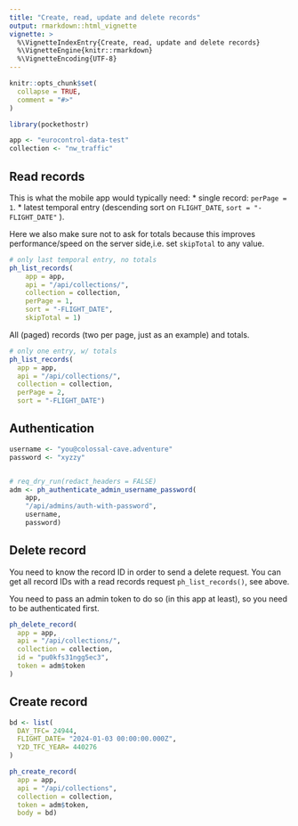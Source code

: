```yaml
---
title: "Create, read, update and delete records"
output: rmarkdown::html_vignette
vignette: >
  %\VignetteIndexEntry{Create, read, update and delete records}
  %\VignetteEngine{knitr::rmarkdown}
  %\VignetteEncoding{UTF-8}
---
```


```r
knitr::opts_chunk$set(
  collapse = TRUE,
  comment = "#>"
)
```

```r
library(pockethostr)

app <- "eurocontrol-data-test"
collection <- "nw_traffic"
```

## Read records

This is what the mobile app would typically need:
* single record: `perPage = 1`.
* latest temporal entry (descending sort on `FLIGHT_DATE`, `sort = "-FLIGHT_DATE"` ).

Here we also make sure not to ask for totals because this improves performance/speed
on the server side,i.e. set `skipTotal` to any value.

```r
# only last temporal entry, no totals
ph_list_records(
    app = app,
    api = "/api/collections/",
    collection = collection,
    perPage = 1,
    sort = "-FLIGHT_DATE",
    skipTotal = 1)
```


All (paged) records (two per page, just as an example) and totals.

```r
# only one entry, w/ totals
ph_list_records(
  app = app,
  api = "/api/collections/",
  collection = collection,
  perPage = 2,
  sort = "-FLIGHT_DATE")
```


## Authentication

```r
username <- "you@colossal-cave.adventure"
password <- "xyzzy"


# req_dry_run(redact_headers = FALSE)
adm <- ph_authenticate_admin_username_password(
    app,
    "/api/admins/auth-with-password",
    username,
    password)
```


## Delete record
You need to know the record ID in order to send a delete request.
You can get all record IDs with a read records request `ph_list_records()`, see above.

You need to pass an admin token to do so (in this app at least), so you need to be authenticated first.

```r
ph_delete_record(
  app = app,
  api = "/api/collections/",
  collection = collection,
  id = "pu0kfs31ngg5ec3",
  token = adm$token
)
```


## Create record

```r
bd <- list(
  DAY_TFC= 24944,
  FLIGHT_DATE= "2024-01-03 00:00:00.000Z",
  Y2D_TFC_YEAR= 440276
)

ph_create_record(
  app = app,
  api = "/api/collections",
  collection = collection,
  token = adm$token,
  body = bd)
```

